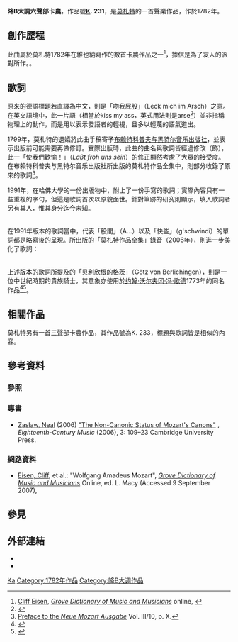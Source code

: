 {{noteTA|G1=Music}}
'''降B大調六聲部卡農'''，作品號'''[[克歇尔目录|K]]. 231'''，是[[沃尔夫冈·阿马德乌斯·莫扎特|莫札特]]的一首聲樂作品，作於1782年。

== 創作歷程 ==
此曲屬於莫札特1782年在維也納寫作的數首卡農作品之一<ref>[[Cliff_Eisen|Cliff Eisen]], ''[[Grove_Dictionary_of_Music_and_Musicians|Grove Dictionary of Music and Musicians]]'' online, {{Subscription}}</ref>，據信是為了友人的派對所作。{{cn|其主題則取自[[约瑟夫·海顿|约瑟夫·海顿]]第3號交響曲的終曲樂章}}。

== 歌詞 ==
原來的德語標題若直譯為中文，則是「吻我屁股」（Leck mich im Arsch）之意。在英文語境中，此一片語（相當於kiss my ass，英式用法則是arse<ref>{{cite book | last = Schemann | first = Hans | title = English-German Dictionary of Idioms | publisher = Routledge | location = New York | year = 1997 | isbn = 0-415-17254-3 }}</ref>）並非指稱物理上的動作，而是用以表示發語者的輕視，且多以輕蔑的語氣道出。

1799年，莫札特的遺孀{{tsl|de|Constanze Mozart|康茨坦采}}將此曲手稿寄予[[布赖特科普夫与黑特尔音乐出版社|布赖特科普夫与黑特尔音乐出版社]]，並表示出版前可能需要再做修訂。實際出版時，此曲的曲名與歌詞皆經過修改（飾），此一「使我們歡愉！」（''Laßt froh uns sein''）的修正顯然考慮了大眾的接受度。在布赖特科普夫与黑特尔音乐出版社所出版的莫札特作品全集中，則部分收錄了原來的歌詞<ref name="NMA">[http://dme.mozarteum.at/DME/nma/nma_cont.php?vsep=93&gen=edition&l=1&p1=-20 Preface to the ''Neue Mozart Ausgabe''] {{Wayback|url=http://dme.mozarteum.at/DME/nma/nma_cont.php?vsep=93&gen=edition&l=1&p1=-20 |date=20160208201748 }} Vol. III/10, p. X.</ref>。

1991年，在哈佛大學的一份出版物中，附上了一份手寫的歌詞；實際內容只有一些重複的字句，但這是歌詞首次以原貌面世。針對筆跡的研究則顯示，填入歌詞者另有其人，惟其身分迄今未知。

{|class="wikitable"
|- style="background:gray; color:snow" align=center
|- 
!'''1991年版歌詞'''
|-
|Leck mich im A... g'schwindi, g'schwindi!<br />Leck im A... mich g'schwindi.<br />Leck mich, leck mich,<br />g'schwindi<br />etc. etc. etc.
|}

在1991年版本的歌詞當中，代表「股間」（A...）以及「快些」（g'schwindi）的單詞都是略寫後的呈現。{{tsl|en|Brilliant Classics}}所出版的「莫札特作品全集」錄音（2006年），則進一步美化了歌詞：

{|class="wikitable"
|- style="background:gray; color:snow" align=center
|- 
!'''2006年版歌詞（德）'''
!'''2006年版歌詞（英）'''
|-
|Leck mich im Arsch!<br />Goethe, Goethe!<br />Götz von Berlichingen! Zweiter Akt;<br />Die Szene kennt ihr ja!<br />Rufen wir nur ganz summarisch:<br />Hier wird Mozart literarisch!
|Kiss my arse!<br />Goethe, Goethe!<br />Götz von Berlichingen! Second act;<br />You know the scene too well!<br />Let us now shout the summary:<br />Mozart here gets literary!
|}

上述版本的歌詞所提及的「[[格茨·冯·贝利欣根|贝利欣根的格茨]]」（Götz von Berlichingen），則是一位中世紀時期的貴族騎士，其意象亦使用於[[约翰·沃尔夫冈·冯·歌德|约翰·沃尔夫冈·冯·歌德]]1773年的同名作品<ref name="gotz1">{{Cite web|url=http://de.wikisource.org/wiki/G%C3%B6tz_von_Berlichingen/3._Akt|title=Götz von Berlichingen/3. Akt (unexpurgated))|accessdate=12 September 2007|publisher=Wikisource|author=Wikisource|language=de |archiveurl = https://web.archive.org/web/20070918023551/http://de.wikisource.org/wiki/G%C3%B6tz_von_Berlichingen/3._Akt |archivedate = 18 September 2007}}</ref><ref name="gotz2">{{Cite web|url=http://gutenberg.spiegel.de/?id=12&xid=859&kapitel=10&cHash=48a97f66532|title=Götz von Berlichingen/3. Akt (expurgated)|accessdate=12 September 2007|publisher=[[Project_Gutenberg|Project Gutenberg]]|author=Project Gutenberg|language=de|author-link=Project Gutenberg|archive-date=2011-03-02|archive-url=https://web.archive.org/web/20110302010440/http://gutenberg.spiegel.de/?id=12&xid=859&kapitel=10&cHash=48a97f66532|dead-url=no}}</ref>。

{{Synthlisten|filename=Leck mich im Arsch.mid|title="降B大调卡农 (莫札特)"|description=[[MIDI|MIDI]]檔案，9 [[Kilobyte|KB]]，2分16秒}}

== 相關作品 ==
莫札特另有一首三聲部卡農作品，其作品號為K. 233，標題與歌詞皆是相似的內容。

== 參考資料 ==
=== 參照 ===
{{reflist}}

=== 專書 ===
* [[Neal_Zaslaw|Zaslaw, Neal]] (2006) [http://journals.cambridge.org/action/displayAbstract?fromPage=online&aid=440472 "The Non-Canonic Status of Mozart's Canons"] {{Wayback|url=http://journals.cambridge.org/action/displayAbstract?fromPage=online&aid=440472 |date=20160821185023 }}, ''Eighteenth-Century Music'' (2006), 3: 109–23 Cambridge University Press. {{DOI|10.1017/S1478570606000510}}

=== 網路資料 ===
* [[Cliff_Eisen|Eisen, Cliff]], et al.: "Wolfgang Amadeus Mozart", ''[[Grove_Dictionary_of_Music_and_Musicians|Grove Dictionary of Music and Musicians]]'' Online, ed. L. Macy (Accessed 9 September 2007), {{Subscription}}

== 參見 ==
{{portal|古典音樂}}

== 外部連結 ==
* {{NMA|93|11|94|44|莫扎特B{{music|flat}}大调六声部卡农}}
* {{IMSLP2|work=Canon for 6 Voices in B-flat major, K.231/382c (Mozart, Wolfgang Amadeus)|cname=莫扎特降B大调六声部卡农}}

[[Category:莫扎特作品|Ka]]
[[Category:1782年作品|Category:1782年作品]]
[[Category:降B大调作品|Category:降B大调作品]]